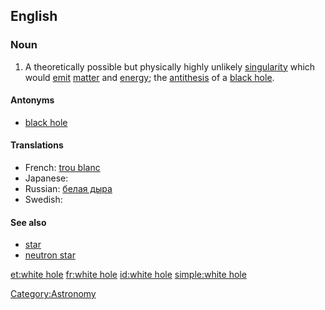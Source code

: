 ==English==

===Noun===
{{wikipedia}}
{{en-noun|sg=[[white]] [[hole]]}}

# {{idiom}} A theoretically possible but physically highly unlikely [[singularity]] which would [[emit]] [[matter]] and [[energy]]; the [[antithesis]] of a [[black hole]].

====Antonyms====
*[[black hole]]

====Translations====
* French: [[trou blanc]] {{m}}
* Japanese: {{t-|ja|ホワイトホール|tr=howaito ho-ru}}
* Russian: [[белая дыра]] {{f}}
* Swedish: {{t|sv|vitt hål|n}}

====See also====
*[[star]]
*[[neutron star]]

[[Category:Astronomy]]

[[et:white hole]]
[[fr:white hole]]
[[id:white hole]]
[[simple:white hole]]
